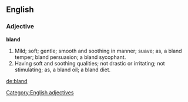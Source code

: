 ==English==

===Adjective===
'''bland'''

# Mild; soft; gentle; smooth and soothing in manner; suave; as, a bland temper; bland persuasion; a bland sycophant.
# Having soft and soothing qualities; not drastic or irritating; not stimulating; as, a bland oil; a bland diet.

[[Category:English adjectives]]

[[de:bland]]